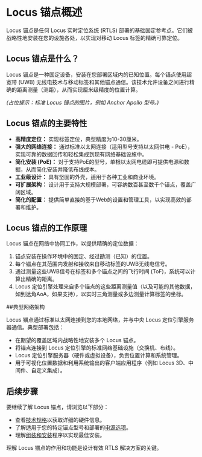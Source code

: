 # Locus 锚点概述

Locus 锚点是任何 Locus 实时定位系统 (RTLS) 部署的基础固定参考点。它们被战略性地安装在您的设施各处，以实现对移动 Locus 标签的精确可靠定位。

## Locus 锚点是什么？

Locus 锚点是一种固定设备，安装在您部署区域内的已知位置。每个锚点使用超宽带 (UWB) 无线电技术与移动标签和其他锚点通信。该技术允许设备之间进行精确的距离测量（测距），从而实现厘米级精度的位置计算。

*(占位提示：标准 Locus 锚点的图片，例如 Anchor Apollo 型号。)*

## Locus 锚点的主要特性

- **高精度定位：** 实现标签定位，典型精度为10-30厘米。
- **强大的网络连接：** 通过标准以太网连接（适用型号支持以太网供电 - PoE），实现可靠的数据回传和轻松集成到现有网络基础设施中。
- **简化安装 (PoE)：** 对于支持PoE的型号，单根以太网电缆即可提供电源和数据，从而简化安装并降低布线成本。
- **工业级设计：** 具有坚固的外壳，适用于各种工业和商业环境。
- **可扩展架构：** 设计用于支持大规模部署，可容纳数百甚至数千个锚点，覆盖广阔区域。
- **简化的配置：** 提供简单直接的基于Web的设置和管理工具，以实现高效的部署和维护。

## Locus 锚点的工作原理

Locus 锚点在网络中协同工作，以提供精确的定位数据：

1.  锚点安装在操作环境中的固定、经过勘测（已知）的位置。
2.  每个锚点在其范围内发射和接收来自移动标签的UWB无线电信号。
3.  通过测量这些UWB信号在标签和多个锚点之间的飞行时间 (ToF)，系统可以计算出精确的距离。
4.  Locus 定位引擎处理来自多个锚点的这些距离测量值（以及可能的其他数据，如到达角AoA，如果支持），以实时三角测量或多边测量计算标签的坐标。

##典型网络架构

Locus 锚点通过标准以太网连接到您的本地网络，并与中央 Locus 定位引擎服务器通信。典型部署包括：

- 在期望的覆盖区域内战略性地安装多个 Locus 锚点。
- 将锚点连接到 Locus 定位引擎的标准网络基础设施（交换机、布线）。
- Locus 定位引擎服务器（硬件或虚拟设备），负责位置计算和系统管理。
- 用于可视化位置数据和利用系统输出的客户端应用程序（例如 Locus 3D、中间件、自定义集成）。

## 后续步骤

要继续了解 Locus 锚点，请浏览以下部分：

- 查看[技术规格](./TechnicalSpecifications)以获取详细的硬件信息。
- 了解适用于您的特定锚点型号和部署的[电源选项](./PowerSupply)。
- 理解[组装和安装](./AssemblyAndMounting)程序以实现最佳安装。

理解 Locus 锚点的作用和功能是设计有效 RTLS 解决方案的关键。
